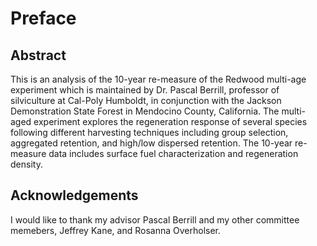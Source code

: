 # Preface {.unnumbered}

## Abstract {.unnumbered}

This is an analysis of the 10-year re-measure of the Redwood multi-age
experiment which is maintained by Dr. Pascal Berrill, professor of silviculture
at Cal-Poly Humboldt, in conjunction with the Jackson Demonstration State Forest
in Mendocino County, California. The multi-aged experiment explores the
regeneration response of several species following different harvesting
techniques including group selection, aggregated retention, and high/low
dispersed retention. The 10-year re-measure data includes surface fuel
characterization and regeneration density.

## Acknowledgements {.unnumbered}

I would like to thank my advisor Pascal Berrill and my other committee memebers,
Jeffrey Kane, and Rosanna Overholser.


